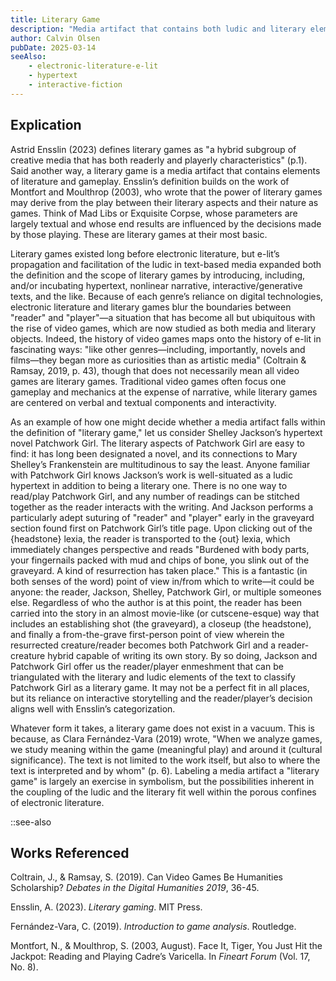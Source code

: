 ```yaml
---
title: Literary Game
description: "Media artifact that contains both ludic and literary elements"
author: Calvin Olsen
pubDate: 2025-03-14
seeAlso:
    - electronic-literature-e-lit
    - hypertext
    - interactive-fiction
---
```

## Explication

Astrid Ensslin (2023) defines literary games as "a hybrid subgroup of creative media that has both readerly and playerly characteristics" (p.1). Said another way, a literary game is a media artifact that contains elements of literature and gameplay. Ensslin’s definition builds on the work of Montfort and Moulthrop (2003), who wrote that the power of literary games may derive from the play between their literary aspects and their nature as games. Think of Mad Libs or Exquisite Corpse, whose parameters are largely textual and whose end results are influenced by the decisions made by those playing. These are literary games at their most basic.

Literary games existed long before electronic literature, but e-lit’s propagation and facilitation of the ludic in text-based media expanded both the definition and the scope of literary games by introducing, including, and/or incubating hypertext, nonlinear narrative, interactive/generative texts, and the like. Because of each genre’s reliance on digital technologies, electronic literature and literary games blur the boundaries between "reader" and "player"—a situation that has become all but ubiquitous with the rise of video games, which are now studied as both media and literary objects. Indeed, the history of video games maps onto the history of e-lit in fascinating ways: "like other genres—including, importantly, novels and films—they began more as curiosities than as artistic media" (Coltrain & Ramsay, 2019, p. 43), though that does not necessarily mean all video games are literary games. Traditional video games often focus one gameplay and mechanics at the expense of narrative, while literary games are centered on verbal and textual components and interactivity.

As an example of how one might decide whether a media artifact falls within the definition of "literary game," let us consider Shelley Jackson’s hypertext novel Patchwork Girl. The literary aspects of Patchwork Girl are easy to find: it has long been designated a novel, and its connections to Mary Shelley’s Frankenstein are multitudinous to say the least. Anyone familiar with Patchwork Girl knows Jackson’s work is well-situated as a ludic hypertext in addition to being a literary one. There is no one way to read/play Patchwork Girl, and any number of readings can be stitched together as the reader interacts with the writing. And Jackson performs a particularly adept suturing of "reader" and "player" early in the graveyard section found first on Patchwork Girl’s title page. Upon clicking out of the \{headstone} lexia, the reader is transported to the \{out} lexia, which immediately changes perspective and reads "Burdened with body parts, your fingernails packed with mud and chips of bone, you slink out of the graveyard. A kind of resurrection has taken place." This is a fantastic (in both senses of the word) point of view in/from which to write—it could be anyone: the reader, Jackson, Shelley, Patchwork Girl, or multiple someones else. Regardless of who the author is at this point, the reader has been carried into the story in an almost movie-like (or cutscene-esque) way that includes an establishing shot (the graveyard), a closeup (the headstone), and finally a from-the-grave first-person point of view wherein the resurrected creature/reader becomes both Patchwork Girl and a reader-creature hybrid capable of writing its own story. By so doing, Jackson and Patchwork Girl offer us the reader/player enmeshment that can be triangulated with the literary and ludic elements of the text to classify Patchwork Girl as a literary game. It may not be a perfect fit in all places, but its reliance on interactive storytelling and the reader/player’s decision aligns well with Ensslin’s categorization.

Whatever form it takes, a literary game does not exist in a vacuum. This is because, as Clara Fernández-Vara (2019) wrote, "When we analyze games, we study meaning within the game (meaningful play) and around it (cultural significance). The text is not limited to the work itself, but also to where the text is interpreted and by whom" (p. 6). Labeling a media artifact a "literary game" is largely an exercise in symbolism, but the possibilities inherent in the coupling of the ludic and the literary fit well within the porous confines of electronic literature.

::see-also

## Works Referenced

Coltrain, J., & Ramsay, S. (2019). Can Video Games Be Humanities Scholarship? *Debates in the Digital Humanities 2019*, 36-45.

Ensslin, A. (2023). *Literary gaming*. MIT Press.

Fernández-Vara, C. (2019). *Introduction to game analysis*. Routledge.

Montfort, N., & Moulthrop, S. (2003, August). Face It, Tiger, You Just Hit the Jackpot: Reading and Playing Cadre’s Varicella. In *Fineart Forum* (Vol. 17, No. 8). 


